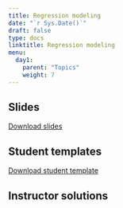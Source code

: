 ```yaml
---
title: Regression modeling
date: "`r Sys.Date()`"
draft: false
type: docs
linktitle: Regression modeling
menu:
  day1:
    parent: "Topics"
    weight: 7
---
```


<!-- ## Presentation video -->

<!-- ```{r, echo=F} -->
<!-- blogdown::shortcode("vimeo", "473054054") -->
<!-- ``` -->

## Slides

[Download slides](../../../Course_Modularization/Intro to R/Slides/06_Regression Modelling.pptx)

## Student templates

[Download student template](../../../Course_Modularization/Intro to R/Worksheets/Student Templates/06_regression_modelling_template.Rmd)

## Instructor solutions

<!-- Solutions will be provided upon request. -->

<!-- [Download instructor solutions](../../../Course_Modularization/Intro to R/Worksheets/Solutions/06_regression_modelling_solutions.Rmd) -->

